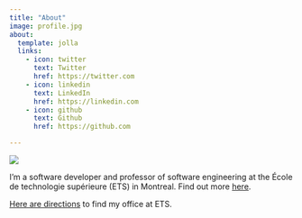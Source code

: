 ```yaml
---
title: "About"
image: profile.jpg
about:
  template: jolla
  links:
    - icon: twitter
      text: Twitter
      href: https://twitter.com
    - icon: linkedin
      text: LinkedIn
      href: https://linkedin.com
    - icon: github
      text: Github
      href: https://github.com

---
```


![](img/logo_ets_red_centered.svg)

I'm a software developer and professor of software engineering at the École de technologie supérieure (ETS) in Montreal. Find out more [here](https://profs.etsmtl.ca/cfuhrman).

[Here are directions](directions.html) to find my office at ETS.